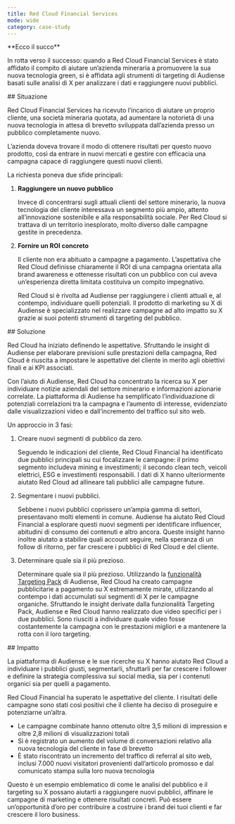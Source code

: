 ```yaml
---
title: Red Cloud Financial Services
mode: wide
category: case-study
---
```


<Note>
**Ecco il succo**

In rotta verso il successo: quando a Red Cloud Financial Services è stato affidato il compito di aiutare un’azienda mineraria a promuovere la sua nuova tecnologia green, si è affidata agli strumenti di targeting di Audiense basati sulle analisi di X per analizzare i dati e raggiungere nuovi pubblici.
</Note>

<div id="situation">
  ## Situazione
</div>

Red Cloud Financial Services ha ricevuto l’incarico di aiutare un proprio cliente, una società mineraria quotata, ad aumentare la notorietà di una nuova tecnologia in attesa di brevetto sviluppata dall’azienda presso un pubblico completamente nuovo. 

L’azienda doveva trovare il modo di ottenere risultati per questo nuovo prodotto, così da entrare in nuovi mercati e gestire con efficacia una campagna capace di raggiungere questi nuovi clienti. 

La richiesta poneva due sfide principali: 

1. **Raggiungere un nuovo pubblico**

    Invece di concentrarsi sugli attuali clienti del settore minerario, la nuova tecnologia del cliente interessava un segmento più ampio, attento all’innovazione sostenibile e alla responsabilità sociale. Per Red Cloud si trattava di un territorio inesplorato, molto diverso dalle campagne gestite in precedenza.

1. **Fornire un ROI concreto**
    
    Il cliente non era abituato a campagne a pagamento. L’aspettativa che Red Cloud definisse chiaramente il ROI di una campagna orientata alla brand awareness e ottenesse risultati con un pubblico con cui aveva un’esperienza diretta limitata costituiva un compito impegnativo. 
    
    Red Cloud si è rivolta ad Audiense per raggiungere i clienti attuali e, al contempo, individuare quelli potenziali. Il prodotto di marketing su X di Audiense è specializzato nel realizzare campagne ad alto impatto su X grazie ai suoi potenti strumenti di targeting del pubblico.

<div id="solution">
  ## Soluzione
</div>

Red Cloud ha iniziato definendo le aspettative. Sfruttando le insight di Audiense per elaborare previsioni sulle prestazioni della campagna, Red Cloud è riuscita a impostare le aspettative del cliente in merito agli obiettivi finali e ai KPI associati.

Con l’aiuto di Audiense, Red Cloud ha concentrato la ricerca su X per individuare notizie aziendali del settore minerario e informazioni azionarie correlate. La piattaforma di Audiense ha semplificato l’individuazione di potenziali correlazioni tra la campagna e l’aumento di interesse, evidenziato dalle visualizzazioni video e dall’incremento del traffico sul sito web.

Un approccio in 3 fasi:

1. Creare nuovi segmenti di pubblico da zero.

    Seguendo le indicazioni del cliente, Red Cloud Financial ha identificato due pubblici principali su cui focalizzare le campagne: il primo segmento includeva mining e investimenti; il secondo clean tech, veicoli elettrici, ESG e investimenti responsabili. I dati di X hanno ulteriormente aiutato Red Cloud ad allineare tali pubblici alle campagne future.

1. Segmentare i nuovi pubblici. 

    Sebbene i nuovi pubblici coprissero un’ampia gamma di settori, presentavano molti elementi in comune. Audiense ha aiutato Red Cloud Financial a esplorare questi nuovi segmenti per identificare influencer, abitudini di consumo dei contenuti e altro ancora. Queste insight hanno inoltre aiutato a stabilire quali account seguire, nella speranza di un follow di ritorno, per far crescere i pubblici di Red Cloud e del cliente.

1. Determinare quale sia il più prezioso. 
    
    Determinare quale sia il più prezioso. Utilizzando la [funzionalità Targeting Pack](https://help.audiense.com/knowledge/what-is-a-targeting-pack) di Audiense, Red Cloud ha creato campagne pubblicitarie a pagamento su X estremamente mirate, utilizzando al contempo i dati accumulati sui segmenti di X per le campagne organiche. Sfruttando le insight derivate dalla funzionalità Targeting Pack, Audiense e Red Cloud hanno realizzato due video specifici per i due pubblici. Sono riusciti a individuare quale video fosse costantemente la campagna con le prestazioni migliori e a mantenere la rotta con il loro targeting.

<div id="impact">
  ## Impatto
</div>

La piattaforma di Audiense e le sue ricerche su X hanno aiutato Red Cloud a individuare i pubblici giusti, segmentarli, sfruttarli per far crescere i follower e definire la strategia complessiva sui social media, sia per i contenuti organici sia per quelli a pagamento.

Red Cloud Financial ha superato le aspettative del cliente. I risultati delle campagne sono stati così positivi che il cliente ha deciso di proseguire e potenziarne un’altra.

- Le campagne combinate hanno ottenuto oltre 3,5 milioni di impression e oltre 2,8 milioni di visualizzazioni totali
- Si è registrato un aumento del volume di conversazioni relativo alla nuova tecnologia del cliente in fase di brevetto
- È stato riscontrato un incremento del traffico di referral al sito web, inclusi 7.000 nuovi visitatori provenienti dall’articolo promosso e dal comunicato stampa sulla loro nuova tecnologia

Questo è un esempio emblematico di come le analisi del pubblico e il targeting su X possano aiutarti a raggiungere nuovi pubblici, affinare le campagne di marketing e ottenere risultati concreti. Può essere un’opportunità d’oro per contribuire a costruire i brand dei tuoi clienti e far crescere il loro business.
